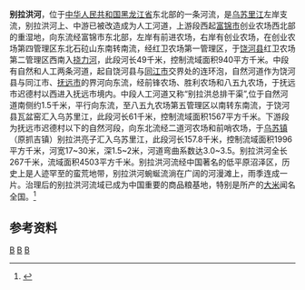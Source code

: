 '''别拉洪河'''，位于[[中华人民共和国|中华人民共和国]][[黑龙江省|黑龙江省]]东北部的一条河流，是[[乌苏里江|乌苏里江]]左岸支流，别拉洪河上、中游已被改造成为人工河道，上游段西起[[富锦市|富锦市]]创业农场西北部的重湿地，向东流经富锦市东北部，左岸有前进农场，右岸有创业农场，在创业农场第四管理区东北石砬山东南转南流，经红卫农场第一管理区，于[[饶河县|饶河县]]红卫农场第二管理区西南入[[挠力河|挠力河]]，此段河长49千米，控制流域面积940平方千米。中段有自然和人工两条河道，起自饶河县与[[同江市|同江市]]交界处的连环泡，自然河道作为饶河县与同江市、[[抚远市|抚远市]]的界河向东流，经前锋农场、胜利农场和八五九农场，于抚远市迟德村以西进入抚远市境内。中段人工河道又称“别拉洪总排干渠”,位于自然河道南侧约1.5千米，平行向东流，至八五九农场第五管理区以南转东南流，于饶河县瓦盆窑汇入乌苏里江，此段河长61千米，控制流域面积1567平方千米。下游段为抚远市迟德村以下的自然河段，向东北流经二道河农场和前哨农场，于[[乌苏镇|乌苏镇]]（原抓吉镇）别拉洪亮子汇入乌苏里江，此段河长157.8千米，控制流域面积1996平方千米，河宽17~30米，深1.5~2米，河道弯曲系数达3.0~3.5。别拉洪河全长267千米，流域面积4503平方千米。别拉洪河流经中国著名的低平原沼泽区，历史上是人迹罕至的蛮荒地带，别拉洪河蜿蜒流淌在广阔的河漫滩上，雨季连成一片。治理后的别拉洪河流域已成为中国重要的商品粮基地，特别是所产的[[大米|大米]]闻名全国。<ref name="中国河湖大典">{{cite book zh |author=《[[中国河湖大典|中国河湖大典]]》编纂委员会 |title=《中国河湖大典·黑龙江、辽河卷》 |format=M |edition=1 |location=北京 |publisher=中国水利水电出版社 |date=2014年4月 |pages=219页 |id= ISBN 978-7-5170-1950-3}}</ref>
==参考资料==
{{reflist}}

{{China-river-stub}}
[[Category:黑龙江河流|B]]
[[Category:佳木斯地理|B]]
[[Category:双鸭山地理|B]]